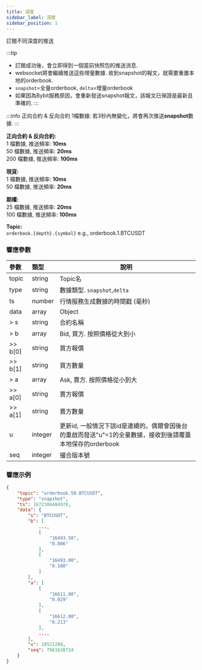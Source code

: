 ```yaml
---
title: 深度
sidebar_label: 深度
sidebar_position: 1
---
```


訂閱不同深度的推送

:::tip
* 訂閱成功後，會立即得到一個當前快照包的推送消息.
* websocket將會繼續推送這些增量數據. 收到snapshot的報文，就需要重置本地的orderbook.
* `snapshot`=全量orderbook, `delta`=增量orderbook
* 如果因為Bybit服務原因，會重新發送snapshot報文，該報文已保證是最新且準確的.
:::

:::info
正向合約 & 反向合約 1檔數據: 若3秒內無變化，將會再次推送**snapshot**數據.
:::

**正向合約 & 反向合約:**<br/>
  1 檔數據, 推送頻率: **10ms**<br/>
 50 檔數據, 推送頻率: **20ms**<br/>
200 檔數據, 推送頻率: **100ms**<br/>

**現貨:**<br/>
  1 檔數據, 推送頻率: **10ms**<br/>
 50 檔數據, 推送頻率: **20ms**<br/>

**期權:**<br/>
 25 檔數據, 推送頻率: **20ms**<br/>
100 檔數據, 推送頻率: **100ms**<br/>


**Topic:**<br/>
`orderbook.{depth}.{symbol}` e.g., orderbook.1.BTCUSDT

### 響應參數
| 參數 | 類型 | 說明|
|:----- |:-----|----- |
|topic |string |Topic名 |
|type |string |數據類型. `snapshot`,`delta` |
|ts |number |行情服務生成數據的時間戳 (毫秒) |
|data |array |Object |
|> s |string |合約名稱 |
|> b |array |Bid, 買方. 按照價格從大到小 |
|>> b[0] |string |買方報價 |
|>> b[1] |string |買方數量 |
|> a |array |Ask, 賣方. 按照價格從小到大 |
|>> a[0] |string |賣方報價 |
|>> a[1] |string |賣方數量 |
|u |integer |更新id, 一般情況下該id是連續的。偶爾會因後台的重啟而發送"u"=1的全量數據，接收到後請覆蓋本地保存的orderbook |
|seq |integer |撮合版本號|

### 響應示例

```json
{
    "topic": "orderbook.50.BTCUSDT",
    "type": "snapshot",
    "ts": 1672304484978,
    "data": {
        "s": "BTCUSDT",
        "b": [
            ...,
            [
                "16493.50",
                "0.006"
            ],
            [
                "16493.00",
                "0.100"
            ]
        ],
        "a": [
            [
                "16611.00",
                "0.029"
            ],
            [
                "16612.00",
                "0.213"
            ],
            ...,
        ],
        "u": 18521288,
        "seq": 7961638724
    }
}
```

